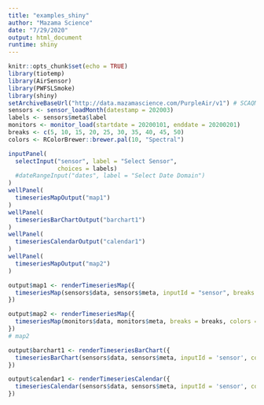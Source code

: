 ```yaml
---
title: "examples_shiny"
author: "Mazama Science"
date: "7/29/2020"
output: html_document
runtime: shiny
---
```


```r
knitr::opts_chunk$set(echo = TRUE)
library(tiotemp)
library(AirSensor)
library(PWFSLSmoke)
library(shiny)
setArchiveBaseUrl("http://data.mazamascience.com/PurpleAir/v1") # SCAQMD sensors
sensors <- sensor_loadMonth(datestamp = 202003)
labels <- sensors$meta$label
monitors <- monitor_load(startdate = 20200101, enddate = 20200201)
breaks <- c(5, 10, 15, 20, 25, 30, 35, 40, 45, 50)
colors <- RColorBrewer::brewer.pal(10, "Spectral")
```


```r
inputPanel(
  selectInput("sensor", label = "Select Sensor",
              choices = labels)
  #dateRangeInput("dates", label = "Select Date Domain")
)
wellPanel(
  timeseriesMapOutput("map1")
)
wellPanel(
  timeseriesBarChartOutput("barchart1")
)
wellPanel(
  timeseriesCalendarOutput("calendar1")
)
wellPanel(
  timeseriesMapOutput("map2")
)
```

```r
output$map1 <- renderTimeseriesMap({
  timeseriesMap(sensors$data, sensors$meta, inputId = "sensor", breaks = breaks, colors = colors, selected = 'SCAH_05')
})
```


```r
output$map2 <- renderTimeseriesMap({
  timeseriesMap(monitors$data, monitors$meta, breaks = breaks, colors = colors)
})
# map2
```



```r
output$barchart1 <- renderTimeseriesBarChart({
  timeseriesBarChart(sensors$data, sensors$meta, inputId = 'sensor', colors = colors, breaks = breaks, ylab = "\u03bcg / m\u00b3")
})

```

```r
output$calendar1 <- renderTimeseriesCalendar({
  timeseriesCalendar(sensors$data, sensors$meta, inputId = 'sensor', colors = colors, breaks = breaks)
})
```

